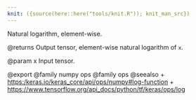 ```yaml
---
knit: ({source(here::here("tools/knit.R")); knit_man_src})
---
```

Natural logarithm, element-wise.

@returns
    Output tensor, element-wise natural logarithm of `x`.

@param x
Input tensor.

@export
@family numpy ops
@family ops
@seealso
+ <https:/keras.io/keras_core/api/ops/numpy#log-function>
+ <https://www.tensorflow.org/api_docs/python/tf/keras/ops/log>
